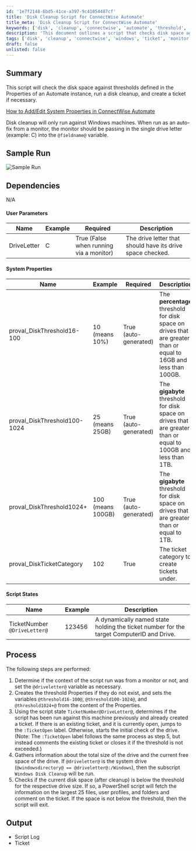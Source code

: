 ```yaml
---
id: '1e7f2148-6bd5-41ce-a397-9c41054487cf'
title: 'Disk Cleanup Script for ConnectWise Automate'
title_meta: 'Disk Cleanup Script for ConnectWise Automate'
keywords: ['disk', 'cleanup', 'connectwise', 'automate', 'threshold', 'ticket']
description: 'This document outlines a script that checks disk space against defined thresholds in a ConnectWise Automate instance, performs disk cleanup on Windows machines, and creates a ticket if necessary. It includes user parameters, system properties, and a detailed process for execution.'
tags: ['disk', 'cleanup', 'connectwise', 'windows', 'ticket', 'monitor']
draft: false
unlisted: false
---
```

## Summary

This script will check the disk space against thresholds defined in the Properties of an Automate instance, run a disk cleanup, and create a ticket if necessary.

[How to Add/Edit System Properties in ConnectWise Automate](https://proval.itglue.com/DOC-5078775-7604247)

Disk cleanup will only run against Windows machines. When run as an auto-fix from a monitor, the monitor should be passing in the single drive letter (example: C) into the `@fieldname@` variable.

## Sample Run

![Sample Run](../../../static/img/Disk-Space-Monitoring-Process/image_1.png)

## Dependencies

N/A

#### User Parameters

| Name        | Example | Required                           | Description                                                  |
|-------------|---------|------------------------------------|--------------------------------------------------------------|
| DriveLetter | C       | True (False when running via a monitor) | The drive letter that should have its drive space checked.   |

#### System Properties

| Name                       | Example           | Required              | Description                                                                                                         |
|----------------------------|-------------------|-----------------------|---------------------------------------------------------------------------------------------------------------------|
| proval_DiskThreshold16-100 | 10 (means 10%)    | True (auto-generated) | The **percentage** threshold for disk space on drives that are greater than or equal to 16GB and less than 100GB. |
| proval_DiskThreshold100-1024 | 25 (means 25GB)  | True (auto-generated) | The **gigabyte** threshold for disk space on drives that are greater than or equal to 100GB and less than 1TB.    |
| proval_DiskThreshold1024+  | 100 (means 100GB) | True (auto-generated) | The **gigabyte** threshold for disk space on drives that are greater than or equal to 1TB.                         |
| proval_DiskTicketCategory   | 102               | True                  | The ticket category to create tickets under.                                                                       |

#### Script States

| Name                     | Example   | Description                                                                                     |
|--------------------------|-----------|-------------------------------------------------------------------------------------------------|
| TicketNumber `@DriveLetter@` | 123456    | A dynamically named state holding the ticket number for the target ComputerID and Drive.      |

## Process

The following steps are performed:

1. Determine if the context of the script run was from a monitor or not, and set the `@driveletter@` variable as necessary.
2. Creates the threshold Properties if they do not exist, and sets the variables `@threshold16-100@`, `@threshold100-1024@`, and `@threshold1024+@` from the content of the Properties.
3. Using the script state `TicketNumber@DriveLetter@`, determines if the script has been run against this machine previously and already created a ticket. If there is an existing ticket, and it is currently open, jumps to the `:TicketOpen` label. Otherwise, starts the initial check of the drive. (Note: The `:TicketOpen` label follows the same process as step 5, but instead comments the existing ticket or closes it if the threshold is not exceeded.)
4. Gathers information about the total size of the drive and the current free space of the drive. If `@driveletter@` is the system drive (`@windowsdirectory@ == @driveletter@:/Windows`), then the subscript `Windows Disk Cleanup` will be run.
5. Checks if the current disk space (after cleanup) is below the threshold for the respective drive size. If so, a PowerShell script will fetch the information on the largest 25 files, user profiles, and folders and comment on the ticket. If the space is not below the threshold, then the script will exit.

## Output

- Script Log
- Ticket












